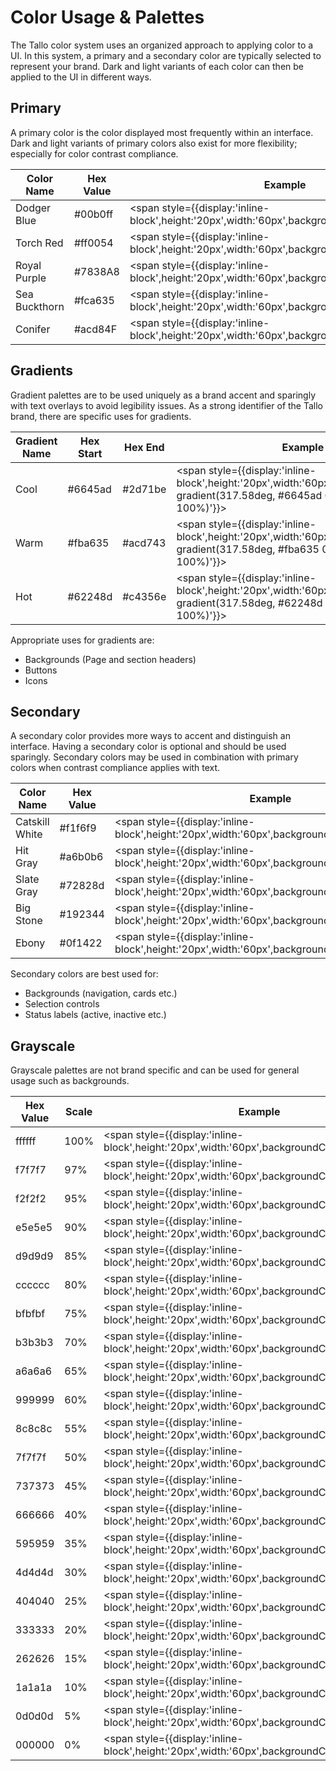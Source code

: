 
<Meta title="Styleguide/Palettes" />

# Color Usage & Palettes
The Tallo color system uses an organized approach to applying color to a UI. In this system, a primary and a secondary color are typically selected to represent your brand. Dark and light variants of each color can then be applied to the UI in different ways.

## Primary
A primary color is the color displayed most frequently within an interface. Dark and light variants of primary colors also exist for more flexibility; especially for color contrast compliance.

Color Name|Hex Value|Example
--- | --- | ---
Dodger Blue|#00b0ff|<span style={{display:'inline-block',height:'20px',width:'60px',backgroundColor:'#00b0ff'}}>&nbsp;</span>
Torch Red|#ff0054|<span style={{display:'inline-block',height:'20px',width:'60px',backgroundColor:'#ff0054'}}>&nbsp;</span>
Royal Purple|#7838A8|<span style={{display:'inline-block',height:'20px',width:'60px',backgroundColor:'#7838a8'}}>&nbsp;</span>
Sea Buckthorn|#fca635|<span style={{display:'inline-block',height:'20px',width:'60px',backgroundColor:'#fca635'}}>&nbsp;</span>
Conifer|#acd84F|<span style={{display:'inline-block',height:'20px',width:'60px',backgroundColor:'#acd84f'}}>&nbsp;</span>


## Gradients
Gradient palettes are to be used uniquely as a brand accent and sparingly with text overlays to avoid legibility issues. As a strong identifier of the Tallo brand, there are specific uses for gradients.

Gradient Name|Hex Start|Hex End|Example
--- | --- | --- | ---
Cool|#6645ad|#2d71be|<span style={{display:'inline-block',height:'20px',width:'60px',background:'linear-gradient(317.58deg, #6645ad 0%, #2d71be 100%)'}}>&nbsp;</span>
Warm|#fba635|#acd743|<span style={{display:'inline-block',height:'20px',width:'60px',background:'linear-gradient(317.58deg, #fba635 0%, #acd74e 100%)'}}>&nbsp;</span>
Hot|#62248d|#c4356e|<span style={{display:'inline-block',height:'20px',width:'60px',background:'linear-gradient(317.58deg, #62248d 0%, #c4356e 100%)'}}>&nbsp;</span>

Appropriate uses for gradients are:
- Backgrounds (Page and section headers)
- Buttons
- Icons

## Secondary
A secondary color provides more ways to accent and distinguish an interface. Having a secondary color is optional and should be used sparingly. Secondary colors may be used in combination with primary colors when contrast compliance applies with text.

Color Name|Hex Value|Example
--- | --- | ---
Catskill White|#f1f6f9|<span style={{display:'inline-block',height:'20px',width:'60px',backgroundColor:'#f1f6f9'}}>&nbsp;</span>
Hit Gray|#a6b0b6|<span style={{display:'inline-block',height:'20px',width:'60px',backgroundColor:'#a6b0b6'}}>&nbsp;</span>
Slate Gray|#72828d|<span style={{display:'inline-block',height:'20px',width:'60px',backgroundColor:'#72828d'}}>&nbsp;</span>
Big Stone|#192344|<span style={{display:'inline-block',height:'20px',width:'60px',backgroundColor:'#192344'}}>&nbsp;</span>
Ebony|#0f1422|<span style={{display:'inline-block',height:'20px',width:'60px',backgroundColor:'#0f1422'}}>&nbsp;</span>

Secondary colors are best used for:
- Backgrounds (navigation, cards etc.)
- Selection controls
- Status labels (active, inactive etc.)

## Grayscale
Grayscale palettes are not brand specific and can be used for general usage such as backgrounds.

Hex Value|Scale|Example
--- | --- | ---
ffffff|100%|<span style={{display:'inline-block',height:'20px',width:'60px',backgroundColor:'#ffffff'}}>&nbsp;</span>
f7f7f7|97%|<span style={{display:'inline-block',height:'20px',width:'60px',backgroundColor:'#f7f7f7'}}>&nbsp;</span>
f2f2f2|95%|<span style={{display:'inline-block',height:'20px',width:'60px',backgroundColor:'#f2f2f2'}}>&nbsp;</span>
e5e5e5|90%|<span style={{display:'inline-block',height:'20px',width:'60px',backgroundColor:'#e5e5e5'}}>&nbsp;</span>
d9d9d9|85%|<span style={{display:'inline-block',height:'20px',width:'60px',backgroundColor:'#d9d9d9'}}>&nbsp;</span>
cccccc|80%|<span style={{display:'inline-block',height:'20px',width:'60px',backgroundColor:'#cccccc'}}>&nbsp;</span>
bfbfbf|75%|<span style={{display:'inline-block',height:'20px',width:'60px',backgroundColor:'#bfbfbf'}}>&nbsp;</span>
b3b3b3|70%|<span style={{display:'inline-block',height:'20px',width:'60px',backgroundColor:'#b3b3b3'}}>&nbsp;</span>
a6a6a6|65%|<span style={{display:'inline-block',height:'20px',width:'60px',backgroundColor:'#a6a6a6'}}>&nbsp;</span>
999999|60%|<span style={{display:'inline-block',height:'20px',width:'60px',backgroundColor:'#999999'}}>&nbsp;</span>
8c8c8c|55%|<span style={{display:'inline-block',height:'20px',width:'60px',backgroundColor:'#8c8c8c'}}>&nbsp;</span>
7f7f7f|50%|<span style={{display:'inline-block',height:'20px',width:'60px',backgroundColor:'#7f7f7f'}}>&nbsp;</span>
737373|45%|<span style={{display:'inline-block',height:'20px',width:'60px',backgroundColor:'#737373'}}>&nbsp;</span>
666666|40%|<span style={{display:'inline-block',height:'20px',width:'60px',backgroundColor:'#666666'}}>&nbsp;</span>
595959|35%|<span style={{display:'inline-block',height:'20px',width:'60px',backgroundColor:'#595959'}}>&nbsp;</span>
4d4d4d|30%|<span style={{display:'inline-block',height:'20px',width:'60px',backgroundColor:'#4d4d4d'}}>&nbsp;</span>
404040|25%|<span style={{display:'inline-block',height:'20px',width:'60px',backgroundColor:'#404040'}}>&nbsp;</span>
333333|20%|<span style={{display:'inline-block',height:'20px',width:'60px',backgroundColor:'#333333'}}>&nbsp;</span>
262626|15%|<span style={{display:'inline-block',height:'20px',width:'60px',backgroundColor:'#262626'}}>&nbsp;</span>
1a1a1a|10%|<span style={{display:'inline-block',height:'20px',width:'60px',backgroundColor:'#1a1a1a'}}>&nbsp;</span>
0d0d0d|5%|<span style={{display:'inline-block',height:'20px',width:'60px',backgroundColor:'#0d0d0d'}}>&nbsp;</span>
000000|0%|<span style={{display:'inline-block',height:'20px',width:'60px',backgroundColor:'#000000'}}>&nbsp;</span>
